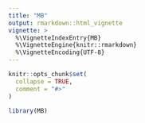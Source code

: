 ---
title: "MB"
output: rmarkdown::html_vignette
vignette: >
  %\VignetteIndexEntry{MB}
  %\VignetteEngine{knitr::rmarkdown}
  %\VignetteEncoding{UTF-8}
---

```{r, include = FALSE}
knitr::opts_chunk$set(
  collapse = TRUE,
  comment = "#>"
)
```

```{r setup}
library(MB)
```
